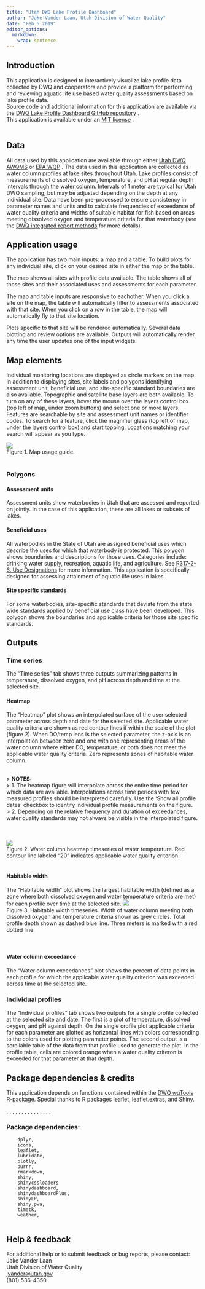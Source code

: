```yaml
---
title: "Utah DWQ Lake Profile Dashboard"
author: "Jake Vander Laan, Utah Division of Water Quality"
date: "Feb 5 2019"
editor_options: 
  markdown: 
    wrap: sentence
---
```


## Introduction

This application is designed to interactively visualize lake profile data collected by DWQ and cooperators and provide a platform for performing and reviewing aquatic life use based water quality assessments based on lake profile data.\
Source code and additional information for this application are available via the [DWQ Lake Profile Dashboard GitHub repository](https://github.com/utah-dwq/LakeProfileDashboard) .\
This application is available under an [MIT license](https://github.com/utah-dwq/LakeProfileDashboard/blob/master/LICENSE) .\
<br>

## Data

All data used by this application are available through either [Utah DWQ AWQMS](https://awqms.utah.gov) or [EPA WQP](https://www.waterqualitydata.us/) .
The data used in this application are collected as water column profiles at lake sites throughout Utah.
Lake profiles consist of measurements of dissolved oxygen, temperature, and pH at regular depth intervals through the water column.
Intervals of 1 meter are typical for Utah DWQ sampling, but may be adjusted depending on the depth at any individual site.
Data have been pre-processed to ensure consistency in parameter names and units and to calculate frequencies of exceedance of water quality criteria and widths of suitable habitat for fish based on areas meeting dissolved oxygen and temperature criteria for that waterbody (see the [DWQ integrated report methods](https://deq.utah.gov/legacy/programs/water-quality/monitoring-reporting/assessment/draft-2020-methodology-for-integrated-report.htm) for more details).
<br>

## Application usage

The application has two main inputs: a map and a table.
To build plots for any individual site, click on your desired site in either the map or the table.

The map shows all sites with profile data available.
The table shows all of those sites and their associated uses and assessments for each parameter.

The map and table inputs are responsive to eachother.
When you click a site on the map, the table will automatically filter to assessments associated with that site.
When you click on a row in the table, the map will automatically fly to that site location.

Plots specific to that site will be rendered automatically.
Several data plotting and review options are available.
Outputs will automatically render any time the user updates one of the input widgets.
<br>

## Map elements

Individual monitoring locations are displayed as circle markers on the map.
In addition to displaying sites, site labels and polygons identifying assessment unit, beneficial use, and site-specific standard boundaries are also available.
Topographic and satellite base layers are both available.
To turn on any of these layers, hover the mouse over the layers control box (top left of map, under zoom buttons) and select one or more layers.
Features are searchable by site and assessment unit names or identifier codes.
To search for a feature, click the magnifier glass (top left of map, under the layers control box) and start topping.
Locations matching your search will appear as you type.

![](map.png)\
Figure 1.
Map usage guide.
<br> <br>

### Polygons

#### Assessment units

Assessment units show waterbodies in Utah that are assessed and reported on jointly.
In the case of this application, these are all lakes or subsets of lakes.

#### Beneficial uses

All waterbodies in the State of Utah are assigned beneficial uses which describe the uses for which that waterbody is protected.
This polygon shows boundaries and descriptions for those uses.
Categories include: drinking water supply, recreation, aquatic life, and agriculture.
See [R317-2-6. Use Designations](https://rules.utah.gov/publicat/code/r317/r317-002.htm#T8) for more information.
This application is specifically designed for assessing attainment of aquatic life uses in lakes.

#### Site specific standards

For some waterbodies, site-specific standards that deviate from the state wide standards applied by beneficial use class have been developed.
This polygon shows the boundaries and applicable criteria for those site specific standards.
<br>

## Outputs

### Time series

The "Time series" tab shows three outputs summarizing patterns in temperature, dissolved oxygen, and pH across depth and time at the selected site.
<br>

#### Heatmap

The "Heatmap" plot shows an interpolated surface of the user selected parameter across depth and date for the selected site.
Applicable water quality criteria are shown as red contour lines if within the scale of the plot (figure 2).
When DO/temp lens is the selected parameter, the z-axis is an interpolation between zero and one with one representing areas of the water column where either DO, temperature, or both does not meet the applicable water quality criteria.
Zero represents zones of habitable water column.

<br> \> **NOTES:**\
\> 1.
The heatmap figure will interpolate across the entire time period for which data are available.
Interpolations across time periods with few measured profiles should be interpreted carefully.
Use the 'Show all profile dates' checkbox to identify individual profile measurements on the figure.\
\> 2.
Depending on the relative frequency and duration of exceedances, water quality standards may not always be visible in the interpolated figure.

<br>\
![](heatmap.png)\
Figure 2.
Water column heatmap timeseries of water temperature.
Red contour line labeled "20" indicates applicable water quality criterion.
<br> <br>

#### Habitable width

The "Habitable width" plot shows the largest habitable width (defined as a zone where both dissolved oxygen and water temperature criteria are met) for each profile over time at the selected site.
![](hab_width.png)\
Figure 3.
Habitable width timeseries.
Width of water column meeting both dissolved oxygen and temperature criteria shown as grey circles.
Total profile depth shown as dashed blue line.
Three meters is marked with a red dotted line.
\
<br> <br>

#### Water column exceedance

The "Water column exceedances" plot shows the percent of data points in each profile for which the applicable water quality criterion was exceeded across time at the selected site.
<br>

### Individual profiles

The "Individual profiles" tab shows two outputs for a single profile collected at the selected site and date.
The first is a plot of temperature, dissolved oxygen, and pH against depth.
On the single orofile plot applicable criteria for each parameter are plotted as horizontal lines with colors corresponding to the colors used for plotting parameter points.
The second output is a scrollable table of the data from that profile used to generate the plot.
In the profile table, cells are colored orange when a water quality criteron is exceeded for that parameter at that depth.
<br>

## Package dependencies & credits

This application depends on functions contained within the [DWQ wqTools R-package](https://github.com/utah-dwq/wqTools).
Special thanks to R packages leaflet, leaflet.extras, and Shiny.


,
,
,
,
,
,
,
,
,
,
,
,
,
,
,

### Package dependencies:

        dplyr,
        icons,
        leaflet,
        lubridate,
        plotly,
        purrr,
        rmarkdown,
        shiny,
        shinycssloaders
        shinydashboard,
        shinydashboardPlus,
        shinyLP,
        shiny.pwa,
        timetk,
        weather,
        
## Help & feedback

For additional help or to submit feedback or bug reports, please contact:\
Jake Vander Laan\
Utah Division of Water Quality\
[jvander\@utah.gov](mailto:jvander@utah.gov){.email}\
(801) 536-4350
